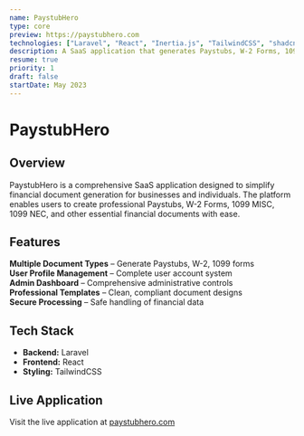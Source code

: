 ```yaml
---
name: PaystubHero
type: core
preview: https://paystubhero.com
technologies: ["Laravel", "React", "Inertia.js", "TailwindCSS", "shadcn/ui", "Stripe", "mPDF"]
description: A SaaS application that generates Paystubs, W-2 Forms, 1099 MISC, 1099 NEC, and other financial documents. It has user profile management and a comprehensive admin dashboard for handling administrative tasks.
resume: true
priority: 1
draft: false
startDate: May 2023
---
```


# **PaystubHero**

## **Overview**

PaystubHero is a comprehensive SaaS application designed to simplify financial document generation for businesses and individuals. The platform enables users to create professional Paystubs, W-2 Forms, 1099 MISC, 1099 NEC, and other essential financial documents with ease.

## **Features**

**Multiple Document Types** – Generate Paystubs, W-2, 1099 forms  
**User Profile Management** – Complete user account system  
**Admin Dashboard** – Comprehensive administrative controls  
**Professional Templates** – Clean, compliant document designs  
**Secure Processing** – Safe handling of financial data

## **Tech Stack**

- **Backend:** Laravel
- **Frontend:** React
- **Styling:** TailwindCSS

## **Live Application**

Visit the live application at [paystubhero.com](https://paystubhero.com)
